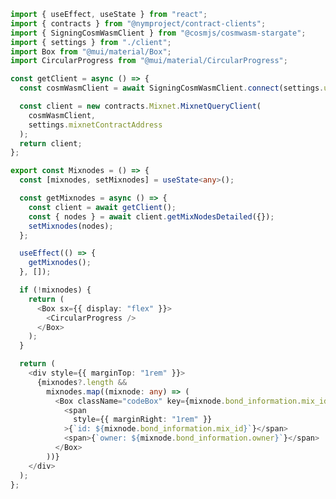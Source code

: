 ```ts copy filename="Query example code:"
import { useEffect, useState } from "react";
import { contracts } from "@nymproject/contract-clients";
import { SigningCosmWasmClient } from "@cosmjs/cosmwasm-stargate";
import { settings } from "./client";
import Box from "@mui/material/Box";
import CircularProgress from "@mui/material/CircularProgress";

const getClient = async () => {
  const cosmWasmClient = await SigningCosmWasmClient.connect(settings.url);

  const client = new contracts.Mixnet.MixnetQueryClient(
    cosmWasmClient,
    settings.mixnetContractAddress
  );
  return client;
};

export const Mixnodes = () => {
  const [mixnodes, setMixnodes] = useState<any>();

  const getMixnodes = async () => {
    const client = await getClient();
    const { nodes } = await client.getMixNodesDetailed({});
    setMixnodes(nodes);
  };

  useEffect(() => {
    getMixnodes();
  }, []);

  if (!mixnodes) {
    return (
      <Box sx={{ display: "flex" }}>
        <CircularProgress />
      </Box>
    );
  }

  return (
    <div style={{ marginTop: "1rem" }}>
      {mixnodes?.length &&
        mixnodes.map((mixnode: any) => (
          <Box className="codeBox" key={mixnode.bond_information.mix_id}>
            <span
              style={{ marginRight: "1rem" }}
            >{`id: ${mixnode.bond_information.mix_id}`}</span>
            <span>{`owner: ${mixnode.bond_information.owner}`}</span>
          </Box>
        ))}
    </div>
  );
};
```
